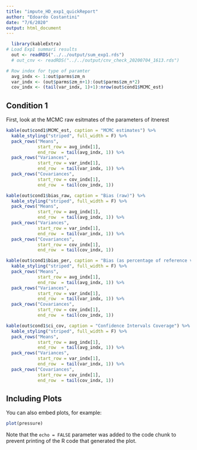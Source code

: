 ```yaml
---
title: "impute_HD_exp1_quickReport"
author: "Edoardo Costantini"
date: "7/6/2020"
output: html_document
---
```


```r
  library(kableExtra)
# Load Exp1 summari results
  out <- readRDS("../../output/sum_exp1.rds")
  # out_cnv <- readRDS("../../output/cnv_check_20200704_1613.rds")

# Row index for type of paramter
  avg_indx <- 1:out$parms$zm_n
  var_indx <- (out$parms$zm_n+1):(out$parms$zm_n*2)
  cov_indx <- (tail(var_indx, 1)+1):nrow(out$cond1$MCMC_est)
```

## Condition 1

First, look at the MCMC raw esitmates of the parameters of itnerest

```r
kable(out$cond1$MCMC_est, caption = "MCMC estimates") %>%
  kable_styling("striped", full_width = F) %>%
  pack_rows("Means", 
            start_row = avg_indx[1],
            end_row  = tail(avg_indx, 1)) %>%
  pack_rows("Variances", 
            start_row = var_indx[1],
            end_row  = tail(var_indx, 1)) %>%
  pack_rows("Covariances", 
            start_row = cov_indx[1],
            end_row  = tail(cov_indx, 1))

kable(out$cond1$bias_raw, caption = "Bias (raw)") %>%
  kable_styling("striped", full_width = F) %>%
  pack_rows("Means", 
            start_row = avg_indx[1],
            end_row  = tail(avg_indx, 1)) %>%
  pack_rows("Variances", 
            start_row = var_indx[1],
            end_row  = tail(var_indx, 1)) %>%
  pack_rows("Covariances", 
            start_row = cov_indx[1],
            end_row  = tail(cov_indx, 1))

kable(out$cond1$bias_per, caption = "Bias (as percentage of reference value)") %>%
  kable_styling("striped", full_width = F) %>%
  pack_rows("Means", 
            start_row = avg_indx[1],
            end_row  = tail(avg_indx, 1)) %>%
  pack_rows("Variances", 
            start_row = var_indx[1],
            end_row  = tail(var_indx, 1)) %>%
  pack_rows("Covariances", 
            start_row = cov_indx[1],
            end_row  = tail(cov_indx, 1))

kable(out$cond1$ci_cov, caption = "Confidence Intervals Coverage") %>%
  kable_styling("striped", full_width = F) %>%
  pack_rows("Means", 
            start_row = avg_indx[1],
            end_row  = tail(avg_indx, 1)) %>%
  pack_rows("Variances", 
            start_row = var_indx[1],
            end_row  = tail(var_indx, 1)) %>%
  pack_rows("Covariances", 
            start_row = cov_indx[1],
            end_row  = tail(cov_indx, 1))
```

## Including Plots

You can also embed plots, for example:

```r
plot(pressure)
```

Note that the `echo = FALSE` parameter was added to the code chunk to prevent printing of the R code that generated the plot.
